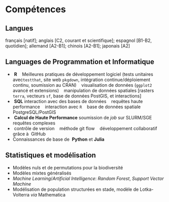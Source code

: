 # Compétences

## Langues

français [natif]; anglais [C2, courant et scientifique]; espagnol [B1-B2, quotidien]; allemand [A2-B1]; chinois [A2-B1]; japonais [A2]


## Languages de Programmation et Informatique

* \faRProject&nbsp;**R** &nbsp;\textbullet&nbsp; Meilleures pratiques de développement logiciel (tests unitaires avec`testthat`, site web `pkgdown`, intégration continue/déploiement continu, soumission au CRAN) &nbsp;\textbullet&nbsp; visualisation de données (`ggplot2` avancé et extensions) &nbsp;\textbullet&nbsp; manipulation de données spatiales [rasters `terra`, vecteurs `sf`, base de données PostGIS, et interactions]
* \faDatabase&nbsp;**SQL** interaction avec des bases de données &nbsp;\textbullet&nbsp; requêtes haute performance &nbsp;\textbullet&nbsp; interaction avec `R` &nbsp;\textbullet&nbsp; base de données spatiale PostgreSQL/PostGIS
* \faServer&nbsp;**Calcul de Haute Performance** soumission de *job* sur SLURM/SGE &nbsp;\textbullet&nbsp; requêtes complexes
* \faGit&nbsp;contrôle de version &nbsp;\textbullet&nbsp; méthode git flow &nbsp;\textbullet&nbsp; développement collaboratif grâce à \faGithub&nbsp;GitHub
* Connaissances de base de \faPython&nbsp;**Python** et **Julia**


## Statistiques et modélisation

* Modèles nuls et de permutations pour la biodiversité
* Modèles mixtes généralisés
* *Machine Learning*/*Artificial Intelligence*: *Random Forest*, *Support Vector Machine*
* Modélisation de population structurées en stade, modèle de Lotka-Volterra *via* Mathematica
